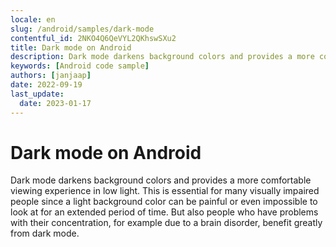 ```yaml
---
locale: en
slug: /android/samples/dark-mode
contentful_id: 2NKO4Q6QeVYL2QKhswSXu2
title: Dark mode on Android
description: Dark mode darkens background colors and provides a more comfortable viewing experience in low light.
keywords: [Android code sample]
authors: [janjaap]
date: 2022-09-19
last_update:
  date: 2023-01-17
---
```


# Dark mode on Android

Dark mode darkens background colors and provides a more comfortable viewing experience in low light. This is essential for many visually impaired people since a light background color can be painful or even impossible to look at for an extended period of time. But also people who have problems with their concentration, for example due to a brain disorder, benefit greatly from dark mode.

<CodeSample id="screen-dark-mode" locale="en" platform="android"/>
